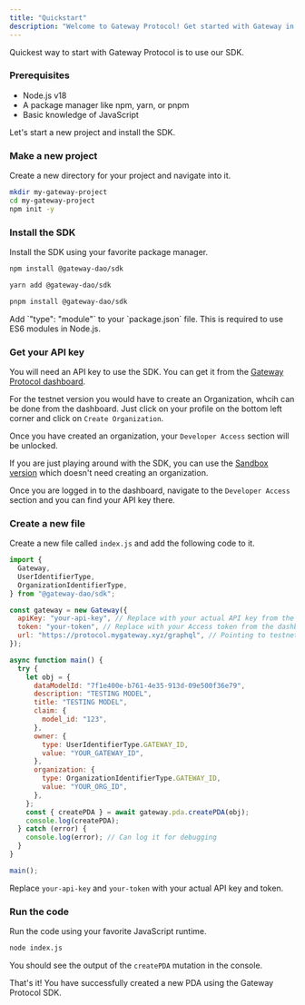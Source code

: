 ```yaml
---
title: "Quickstart"
description: "Welcome to Gateway Protocol! Get started with Gateway in minutes"
---
```



Quickest way to start with Gateway Protocol is to use our SDK.

### Prerequisites

- Node.js v18
- A package manager like npm, yarn, or pnpm
- Basic knowledge of JavaScript

Let's start a new project and install the SDK.

### Make a new project

Create a new directory for your project and navigate into it.

```bash
mkdir my-gateway-project
cd my-gateway-project
npm init -y
```

### Install the SDK

Install the SDK using your favorite package manager.

<CodeGroup>

```bash npm
npm install @gateway-dao/sdk
```

```bash yarn
yarn add @gateway-dao/sdk
```

```bash pnpm
pnpm install @gateway-dao/sdk
```

</CodeGroup>

<Note>
  Add `"type": "module"` to your `package.json` file. This is required to use
  ES6 modules in Node.js.
</Note>

### Get your API key

You will need an API key to use the SDK. You can get it from the [Gateway Protocol dashboard](https://mygateway.xyz/login).

For the testnet version you would have to create an Organization, whcih can be done from the dashboard. Just click on your profile on the bottom left corner and click on `Create Organization`.

Once you have created an organization, your `Developer Access` section will be unlocked.

If you are just playing around with the SDK, you can use the [Sandbox version](https://sandbox.mygateway.xyz/dashboard) which doesn't need creating an organization.

Once you are logged in to the dashboard, navigate to the `Developer Access` section and you can find your API key there.

### Create a new file

Create a new file called `index.js` and add the following code to it.

```javascript
import {
  Gateway,
  UserIdentifierType,
  OrganizationIdentifierType,
} from "@gateway-dao/sdk";

const gateway = new Gateway({
  apiKey: "your-api-key", // Replace with your actual API key from the dashboard
  token: "your-token", // Replace with your Access token from the dashboard
  url: "https://protocol.mygateway.xyz/graphql", // Pointing to testnet
});

async function main() {
  try {
    let obj = {
      dataModelId: "7f1e400e-b761-4e35-913d-09e500f36e79",
      description: "TESTING MODEL",
      title: "TESTING MODEL",
      claim: {
        model_id: "123",
      },
      owner: {
        type: UserIdentifierType.GATEWAY_ID,
        value: "YOUR_GATEWAY_ID",
      },
      organization: {
        type: OrganizationIdentifierType.GATEWAY_ID,
        value: "YOUR_ORG_ID",
      },
    };
    const { createPDA } = await gateway.pda.createPDA(obj);
    console.log(createPDA);
  } catch (error) {
    console.log(error); // Can log it for debugging
  }
}

main();
```

Replace `your-api-key` and `your-token` with your actual API key and token.

### Run the code

Run the code using your favorite JavaScript runtime.

```bash
node index.js
```

You should see the output of the `createPDA` mutation in the console.

That's it! You have successfully created a new PDA using the Gateway Protocol SDK.
